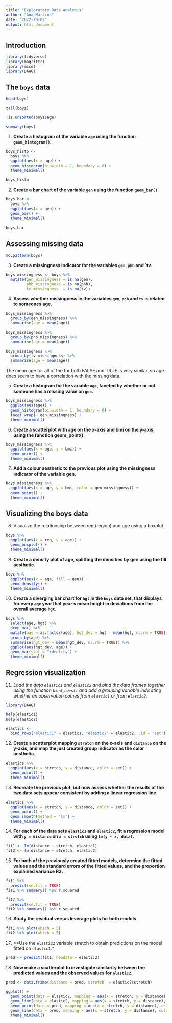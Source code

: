 ```yaml
---
title: "Exploratory Data Analysis"
author: "Ana Martins"
date: "2022-10-02"
output: html_document
---
```


## Introduction

```r
library(tidyverse)
library(magrittr)
library(mice)
library(DAAG)
```

## The `boys` data

```r
head(boys)
```

```r
tail(boys)
```

```r
!is.unsorted(boys$age)
```
```r
summary(boys)
```
1. **Create a histogram of the variable `age` using the function `geom_histogram()`.**

```r
boys_histo <-
  boys %>%
  ggplot(aes(x = age)) +
  geom_histogram(binwidth = 1, boundary = 0) +
  theme_minimal()
  
boys_histo
```

2. **Create a bar chart of the variable `gen` using the function `geom_bar()`.**

```r
boys_bar <-
  boys %>%
  ggplot(aes(x = gen)) +
  geom_bar() +
  theme_minimal()
  
boys_bar
```


## Assessing missing data

```r
md.pattern(boys)
```
3. **Create a missingness indicator for the variables `gen`, `phb` and `tv.**

```r
boys_missingness <- boys %>%
  mutate(gen_missingness = is.na(gen),
         phb_missingness = is.na(phb),
         tv_missingness  = is.na(tv))
```

4. **Assess whether missingness in the variables `gen`, `phb` and `tv` is related to someones age.**

```r
boys_missingness %>% 
  group_by(gen_missingness) %>% 
  summarise(age = mean(age))

boys_missingness %>% 
  group_by(phb_missingness) %>% 
  summarise(age = mean(age))

boys_missingness %>% 
  group_by(tv_missingness) %>% 
  summarise(age = mean(age))
```

The mean age for all of the for both FALSE and TRUE is very similar, so age does seem to have a correlation with the missing data.

5. **Create a histogram for the variable `age`, faceted by whether or not someone has a missing value on `gen`.**

```r
boys_missingness %>% 
  ggplot(aes(age)) +
  geom_histogram(binwidth = 1, boundary = 0) +
  facet_wrap(~ gen_missingness) +
  theme_minimal()
```
6. **Create a scatterplot with age on the x-axis and bmi on the y-axis, using the function geom_point().**

```r
boys_missingness %>% 
  ggplot(aes(x = age, y = bmi)) +
  geom_point() +
  theme_minimal()
```

7. **Add a colour aesthetic to the previous plot using the missingness indicator of the variable gen.**

```r
boys_missingness %>% 
  ggplot(aes(x = age, y = bmi, color = gen_missingness)) +
  geom_point() +
  theme_minimal()
```


## Visualizing the boys data

8. Visualize the relationship between reg (region) and age using a boxplot.

```r
boys %>% 
  ggplot(aes(x = reg, y = age)) +
  geom_boxplot() +
  theme_minimal()
```
9. **Create a density plot of age, splitting the densities by gen using the fill aesthetic.**

```r
boys %>% 
  ggplot(aes(x = age, fill = gen)) +
  geom_density() +
  theme_minimal()
```
10. **Create a diverging bar chart for `hgt` in the `boys` data set, that displays for every `age` year that year’s mean height in deviations from the overall average `hgt`.**

```r
boys %>% 
  select(age, hgt) %>% 
  drop_na() %>% 
  mutate(age = as.factor(age), hgt_dev = hgt - mean(hgt, na.rm = TRUE)) %>% 
  group_by(age) %>% 
  summarise(hgt_dev = mean(hgt_dev, na.rm = TRUE)) %>% 
  ggplot(aes(hgt_dev, age)) +
  geom_bar(stat = "identity") +
  theme_minimal()
```

## Regression visualization

11. *Load the data `elastic1` and `elastic2` and bind the data frames together using the function `bind_rows()` and add a grouping variable indicating whether an observation comes from `elastic1` or from `elastic2`.*

```r
library(DAAG)

help(elastic1)
help(elastic2)

elastics <-
  bind_rows("elastic1" = elastic1, "elastic2" = elastic2, .id = "set")
```


12. **Create a scatterplot mapping `stretch` on the x-axis and `distance` on the y-axis, and map the just created group indicator as the color aesthetic.**

```r
elastics %>% 
  ggplot(aes(x = stretch, y = distance, color = set)) +
  geom_point() +
  theme_minimal()
```

13. **Recreate the previous plot, but now assess whether the results of the two data sets appear consistent by adding a linear regression line.**

```r
elastics %>% 
  ggplot(aes(x = stretch, y = distance, color = set)) +
  geom_point() +
  geom_smooth(method = "lm") +
  theme_minimal()
```

14. **For each of the data sets `elastic1` and `elastic2`, fit a regression model with `y = distance` on `x = stretch` using `lm(y ~ x, data)`.**

```r
fit1 <- lm(distance ~ stretch, elastic1)
fit2 <- lm(distance ~ stretch, elastic2)
```

15. **For both of the previously created fitted models, determine the fitted values and the standard errors of the fitted values, and the proportion explained variance R2.**

```r
fit1 %>%
  predict(se.fit = TRUE)
fit1 %>% summary() %$% r.squared

fit2 %>%
  predict(se.fit = TRUE)
fit2 %>% summary() %$% r.squared
```

16. **Study the residual versus leverage plots for both models.**

```r
fit1 %>% plot(which = 5)
fit2 %>% plot(which = 5)
```

17. **Use the `elastic2` variable stretch to obtain predictions on the model fitted on `elastic1`.*

```r
pred <- predict(fit1, newdata = elastic2)
```

18. **Now make a scatterplot to investigate similarity between the predicted values and the observed values for `elastic2`.**

```r
pred <- data.frame(distance = pred, stretch  = elastic2$stretch)

ggplot() +
  geom_point(data = elastic2, mapping = aes(x = stretch, y = distance), color = "Green") +
  geom_line(data = elastic2, mapping = aes(x = stretch, y = distance), color = "Green") +
  geom_point(data = pred, mapping = aes(x = stretch, y = distance), color = "Red") +
  geom_line(data = pred, mapping = aes(x = stretch, y = distance), color = "Red") +
  theme_minimal()
```

